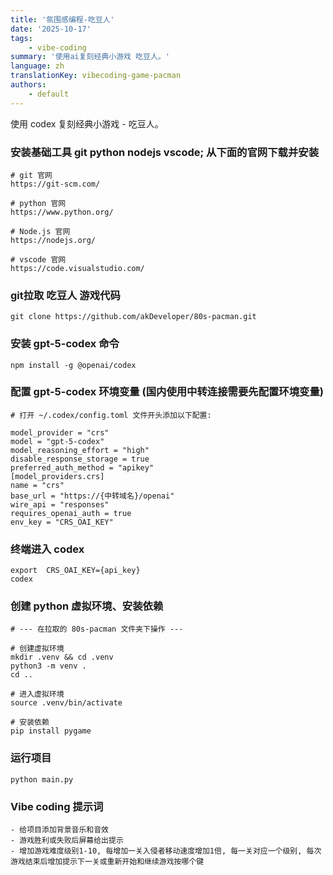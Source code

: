 ```yaml
---
title: '氛围感编程-吃豆人'
date: '2025-10-17'
tags:
    - vibe-coding
summary: '使用ai复刻经典小游戏 吃豆人。'
language: zh
translationKey: vibecoding-game-pacman
authors:
    - default
---
```


使用 codex 复刻经典小游戏 - 吃豆人。

### 安装基础工具 git python nodejs vscode; 从下面的官网下载并安装

```
# git 官网
https://git-scm.com/

# python 官网
https://www.python.org/

# Node.js 官网
https://nodejs.org/

# vscode 官网
https://code.visualstudio.com/
```

### git拉取 吃豆人 游戏代码

```
git clone https://github.com/akDeveloper/80s-pacman.git
```

### 安装 gpt-5-codex 命令

```
npm install -g @openai/codex
```

### 配置 gpt-5-codex 环境变量 (国内使用中转连接需要先配置环境变量)

```
# 打开 ~/.codex/config.toml 文件开头添加以下配置:

model_provider = "crs"
model = "gpt-5-codex"
model_reasoning_effort = "high"
disable_response_storage = true
preferred_auth_method = "apikey"
[model_providers.crs]
name = "crs"
base_url = "https://{中转域名}/openai"
wire_api = "responses"
requires_openai_auth = true
env_key = "CRS_OAI_KEY"
```

### 终端进入 codex

```
export  CRS_OAI_KEY={api_key}
codex
```

### 创建 python 虚拟环境、安装依赖

```
# --- 在拉取的 80s-pacman 文件夹下操作 ---

# 创建虚拟环境
mkdir .venv && cd .venv
python3 -m venv .
cd ..

# 进入虚拟环境
source .venv/bin/activate

# 安装依赖
pip install pygame
```

### 运行项目

```
python main.py
```

### Vibe coding 提示词

    - 给项目添加背景音乐和音效
    - 游戏胜利或失败后屏幕给出提示
    - 增加游戏难度级别1-10, 每增加一关入侵者移动速度增加1倍, 每一关对应一个级别, 每次游戏结束后增加提示下一关或重新开始和继续游戏按哪个键

